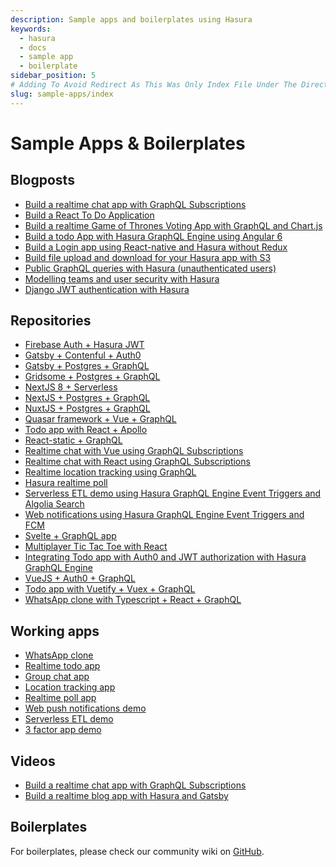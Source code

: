 ```yaml
---
description: Sample apps and boilerplates using Hasura
keywords:
  - hasura
  - docs
  - sample app
  - boilerplate
sidebar_position: 5
# Adding To Avoid Redirect As This Was Only Index File Under The Directory
slug: sample-apps/index
---
```


# Sample Apps & Boilerplates

## Blogposts

-   [Build a realtime chat app with GraphQL Subscriptions](https://hasura.io/blog/building-a-realtime-chat-app-with-graphql-subscriptions-d68cd33e73f)
-   [Build a React To Do Application](https://hackernoon.com/building-a-react-todo-app-with-hasura-graphql-engine-511b703a7ef)
-   [Build a realtime Game of Thrones Voting App with GraphQL and Chart.js](https://dev.to/malgamves/building-a-real-time-game-of-thrones-voting-app-with-graphql-and-chart-js-37ma)
-   [Build a todo App with Hasura GraphQL Engine using Angular 6](https://medium.com/@harshsrivastav123/todo-app-with-hasura-graphql-engine-using-angular-6-aa49957fac19)
-   [Build a Login app using React-native and Hasura without Redux](https://codeburst.io/making-a-login-app-using-react-native-and-hasura-without-redux-bb31d102038d)
-   [Build file upload and download for your Hasura app with S3](https://hasura.io/blog/building-file-upload-downloads-for-your-hasura-app/)
-   [Public GraphQL queries with Hasura (unauthenticated users)](https://dev.to/mikewheaton/public-graphql-queries-with-hasura-2n06)
-   [Modelling teams and user security with Hasura](https://dev.to/lineup-ninja/modelling-teams-and-user-security-with-hasura-204i)
-   [Django JWT authentication with Hasura](https://medium.com/@sejuba/django-jwt-authentication-with-hasura-graphql-engine-e522b2c90869)

## Repositories

-   [Firebase Auth + Hasura JWT](https://github.com/hasura/graphql-engine/tree/master/community/sample-apps/firebase-jwt)
-   [Gatsby + Contenful + Auth0](https://github.com/hasura/graphql-engine/tree/master/community/sample-apps/gatsby-contentful-auth0)
-   [Gatsby + Postgres + GraphQL](https://github.com/hasura/graphql-engine/tree/master/community/sample-apps/gatsby-postgres-graphql)
-   [Gridsome + Postgres + GraphQL](https://github.com/hasura/graphql-engine/tree/master/community/sample-apps/gridsome-postgres-graphql)
-   [NextJS 8 + Serverless](https://github.com/hasura/graphql-engine/tree/master/community/sample-apps/nextjs-8-serverless)
-   [NextJS + Postgres + GraphQL](https://github.com/hasura/graphql-engine/tree/master/community/sample-apps/nextjs-postgres-graphql)
-   [NuxtJS + Postgres + GraphQL](https://github.com/hasura/graphql-engine/tree/master/community/sample-apps/nuxtjs-postgres-graphql)
-   [Quasar framework + Vue + GraphQL](https://github.com/hasura/graphql-engine/tree/master/community/sample-apps/quasar-framework-vue-graphql)
-   [Todo app with React + Apollo](https://github.com/hasura/graphql-engine/tree/master/community/sample-apps/react-apollo-todo)
-   [React-static + GraphQL](https://github.com/hasura/graphql-engine/tree/master/community/sample-apps/react-static-graphql)
-   [Realtime chat with Vue using GraphQL Subscriptions](https://github.com/hasura/graphql-engine/tree/master/community/sample-apps/realtime-chat-vue)
-   [Realtime chat with React using GraphQL Subscriptions](https://github.com/hasura/graphql-engine/tree/master/community/sample-apps/realtime-chat)
-   [Realtime location tracking using GraphQL](https://github.com/hasura/graphql-engine/tree/master/community/sample-apps/realtime-location-tracking)
-   [Hasura realtime poll](https://github.com/hasura/graphql-engine/tree/master/community/sample-apps/realtime-poll)
-   [Serverless ETL demo using Hasura GraphQL Engine Event Triggers and Algolia Search](https://github.com/hasura/graphql-engine/tree/master/community/sample-apps/serverless-etl)
-   [Web notifications using Hasura GraphQL Engine Event Triggers and FCM](https://github.com/hasura/graphql-engine/tree/master/community/sample-apps/serverless-push)
-   [Svelte + GraphQL app](https://github.com/hasura/graphql-engine/tree/master/community/sample-apps/svelte-apollo)
-   [Multiplayer Tic Tac Toe with React](https://github.com/hasura/graphql-engine/tree/master/community/sample-apps/tic-tac-toe-react)
-   [Integrating Todo app with Auth0 and JWT authorization with Hasura GraphQL Engine](https://github.com/hasura/graphql-engine/tree/master/community/sample-apps/todo-auth0-jwt)
-   [VueJS + Auth0 + GraphQL](https://github.com/hasura/graphql-engine/tree/master/community/sample-apps/vuejs-auth0-graphql)
-   [Todo app with Vuetify + Vuex + GraphQL](https://github.com/hasura/graphql-engine/tree/master/community/sample-apps/vuetify-vuex-todo-graphql)
-   [WhatsApp clone with Typescript + React + GraphQL](https://github.com/hasura/graphql-engine/tree/master/community/sample-apps/whatsapp-clone-typescript-react)

## Working apps

-   [WhatsApp clone](https://whatsapp-clone.demo.hasura.io/sign-in)
-   [Realtime todo app](https://react-apollo-todo.demo.hasura.io/)
-   [Group chat app](https://realtime-chat.demo.hasura.io/)
-   [Location tracking app](https://realtime-location-tracking.demo.hasura.io/)
-   [Realtime poll app](https://realtime-poll.demo.hasura.io/)
-   [Web push notifications demo](https://serverless-push.demo.hasura.io/)
-   [Serverless ETL demo](https://serverless-etl.demo.hasura.io/)
-   [3 factor app demo](https://3factor.hasura.io/)

## Videos

-   [Build a realtime chat app with GraphQL Subscriptions](https://www.youtube.com/watch?v=xNcxdGaUGqI)
-   [Build a realtime blog app with Hasura and Gatsby](https://www.youtube.com/watch?v=HTEGGndT3zY)

## Boilerplates

For boilerplates, please check our community wiki on
[GitHub](https://github.com/hasura/graphql-engine/wiki/Community-Wiki#tools-boilerplates--sample-apps).
